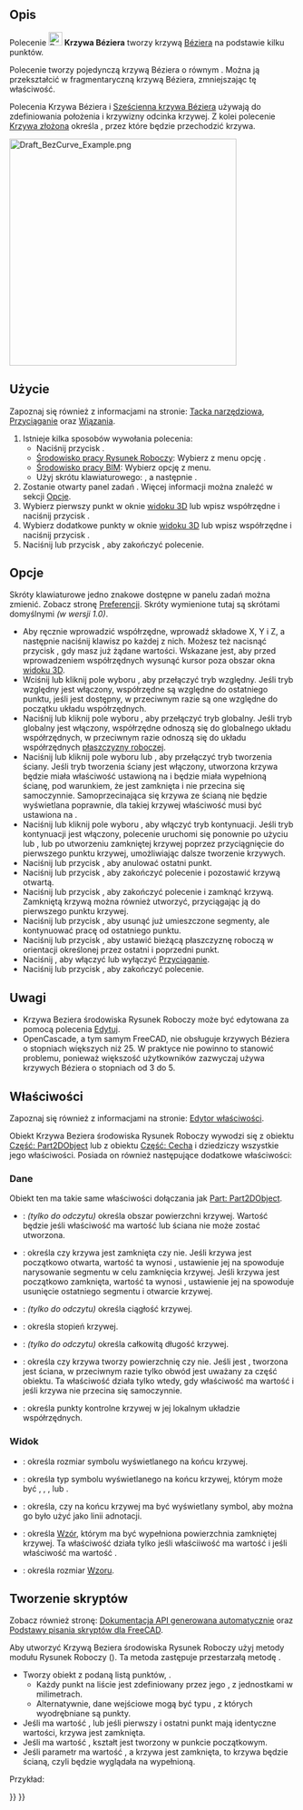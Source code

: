 <languages/>

{{Docnav/pl
|[[Draft_CubicBezCurve/pl|Sześcienna krzywa Béziera]]
|[[Draft_Point/pl|Punkt]]
|[[Draft_Workbench/pl|Środowisko pracy Rysunek Roboczy]]
|IconL=Draft_CubicBezCurve.svg
|IconR=Draft_Point.svg
|IconC=Workbench_Draft.svg
}}

{{GuiCommand/pl
|Name=Draft BezCurve
|Name/pl=Rysunek Roboczy: Krzywa Béziera
|MenuLocation=Kreślenie → Narzędzia krzywych Béziera → Krzywa Béziera<br>Kreślenie 2D → Krzywa Béziera
|Workbenches=[[Draft_Workbench/pl|Rysunek Roboczy]], [[BIM_Workbench/pl|BIM]]
|Shortcut={{KEY|B}} {{KEY|Z}}
|Version=0.14
|SeeAlso=[[Draft_CubicBezCurve/pl|Sześcienna krzywa Béziera]], [[Draft_BSpline/pl|Krzywa złożona]]
}}

<span id="Description"></span>
==Opis== 

Polecenie [[Image:Draft_BezCurve.svg|24px]] '''Krzywa Béziera''' tworzy krzywą [http://en.wikipedia.org/wiki/Bezier_curve Béziera] na podstawie kilku punktów.

Polecenie tworzy pojedynczą krzywą Béziera o {{PropertyData|Stopniu}} równym {{incode|number_of_points - 1}}. Można ją przekształcić w fragmentaryczną krzywą Béziera, zmniejszając tę właściwość.

Polecenia Krzywa Béziera i [[Draft_CubicBezCurve/pl|Sześcienna krzywa Béziera]] używają {{Emphasis|punktów kontrolnych}} do zdefiniowania położenia i krzywizny odcinka krzywej. Z kolei polecenie [[Draft_BSpline/pl|Krzywa złożona]] określa {{Emphasis|dokładne punkty}}, przez które będzie przechodzić krzywa.

[[Image:Draft_BezCurve_Example.png|400px]]
{{Caption|Krzywa Beziera zdefiniowana przez wiele punktów}}

<span id="Usage"></span>
==Użycie==

Zapoznaj się również z informacjami na stronie: [[Draft_Tray/pl|Tacka narzędziowa]], [[Draft_Snap/pl|Przyciąganie]] oraz [[Draft_Constrain/pl|Wiązania]].

# Istnieje kilka sposobów wywołania polecenia:
#* Naciśnij przycisk {{Button|[[Image:Draft_BezCurve.svg|16px]] '''Krzywa Beziera'''}}.
#* [[Draft_Workbench/pl|Środowisko pracy Rysunek Roboczy]]: Wybierz z menu opcję {{MenuCommand|Kreślenie → Narzędzia krzywych Béziera → [[Image:Draft_BezCurve.svg|16px]] Krzywa Béziera}}.
#* [[BIM_Workbench/pl|Środowisko pracy BIM]]: Wybierz opcję {{MenuCommand|Kreślenie 2D → [[Image:Draft_BezCurve.svg|16px]] Krzywa Béziera}} z menu.
#* Użyj skrótu klawiaturowego: {{KEY|B}}, a następnie {{KEY|Z}}.
# Zostanie otwarty panel zadań {{MenuCommand|Krzywa Béziera}}. Więcej informacji można znaleźć w sekcji [[#Opcje|Opcje]].
# Wybierz pierwszy punkt w oknie [[3D_view/pl|widoku 3D]] lub wpisz współrzędne i naciśnij przycisk {{Button|[[Image:Draft_AddPoint.svg|16px]] Wprowadź punkt}}.
# Wybierz dodatkowe punkty w oknie [[3D_view/pl|widoku 3D]] lub wpisz współrzędne i naciśnij przycisk {{Button|[[Image:Draft_AddPoint.svg|16px]] Wprowadź punkt}}.
# Naciśnij {{KEY|Esc}} lub przycisk {{Button|Zamknij}}, aby zakończyć polecenie.

<span id="Options"></span>
==Opcje==

<div class="mw-translate-fuzzy">
Skróty klawiaturowe jedno znakowe dostępne w panelu zadań można zmienić. Zobacz stronę [[Draft_Preferences/pl|Preferencji]]. Skróty wymienione tutaj są skrótami domyślnymi ''(w wersji 1.0)''.
</div>

* Aby ręcznie wprowadzić współrzędne, wprowadź składowe X, Y i Z, a następnie naciśnij klawisz {{KEY|Enter}} po każdej z nich. Możesz też nacisnąć przycisk {{Button|[[Image:Draft_AddPoint.svg|16px]] Wprowadź punkt}}, gdy masz już żądane wartości. Wskazane jest, aby przed wprowadzeniem współrzędnych wysunąć kursor poza obszar okna [[3D_view/pl|widoku 3D]].
* Wciśnij {{KEY|R}} lub kliknij pole wyboru {{MenuCommand|Względnie}}, aby przełączyć tryb względny. Jeśli tryb względny jest włączony, współrzędne są względne do ostatniego punktu, jeśli jest dostępny, w przeciwnym razie są one względne do początku układu współrzędnych.
* Naciśnij {{KEY|G}} lub kliknij pole wyboru {{MenuCommand|Globalnie}}, aby przełączyć tryb globalny. Jeśli tryb globalny jest włączony, współrzędne odnoszą się do globalnego układu współrzędnych, w przeciwnym razie odnoszą się do układu współrzędnych [[Draft_SelectPlane/pl|płaszczyzny roboczej]].
* Naciśnij {{KEY|F}} lub kliknij pole wyboru {{MenuCommand|Wypełniony}}{{VersionNoteMinus|1.0}} lub {{MenuCommand|Make face}}{{VersionNote|1.1}}, aby przełączyć tryb tworzenia ściany. Jeśli tryb tworzenia ściany jest włączony, utworzona krzywa będzie miała właściwość {{PropertyData/pl|Make Face}} ustawioną na {{TRUE/pl}} i będzie miała wypełnioną ścianę, pod warunkiem, że jest zamknięta i nie przecina się samoczynnie. Samoprzecinająca się krzywa ze ścianą nie będzie wyświetlana poprawnie, dla takiej krzywej właściwość {{PropertyData/pl|Make Face}} musi być ustawiona na {{FALSE/pl}}.
* Naciśnij {{KEY|N}} lub kliknij pole wyboru {{MenuCommand|Kontynuuj}}, aby włączyć tryb kontynuacji. Jeśli tryb kontynuacji jest włączony, polecenie uruchomi się ponownie po użyciu {{Button|[[Image:Draft_FinishLine.svg|16px]] Zakończ}} lub {{Button|[[Image:Draft_CloseLine.svg|16px]] Zamknij}}, lub po utworzeniu zamkniętej krzywej poprzez przyciągnięcie do pierwszego punktu krzywej, umożliwiając dalsze tworzenie krzywych.
* Naciśnij {{KEY|/}} lub przycisk {{Button|[[Image:Draft_UndoLine.svg|16px]] Cofnij}}, aby anulować ostatni punkt.
* Naciśnij {{KEY|A}} lub przycisk {{Button|[[Image:Draft_FinishLine.svg|16px]] Zakończ}}, aby zakończyć polecenie i pozostawić krzywą otwartą.
* Naciśnij {{KEY|O}} lub przycisk {{Button|[[Image:Draft_CloseLine.svg|16px]] Zamknij}}, aby zakończyć polecenie i zamknąć krzywą. Zamkniętą krzywą można również utworzyć, przyciągając ją do pierwszego punktu krzywej.
* Naciśnij {{KEY|W}} lub przycisk {{Button|[[Image:Draft Wipe.svg|16px]] Wyczyść}}, aby usunąć już umieszczone segmenty, ale kontynuować pracę od ostatniego punktu.
* Naciśnij {{KEY|U}} lub przycisk {{Button|[[Image:Draft SelectPlane.svg|16px]] [[Draft_SelectPlane/pl|Ustaw płaszczyznę roboczą]]}}, aby ustawić bieżącą płaszczyznę roboczą w orientacji określonej przez ostatni i poprzedni punkt.
* Naciśnij {{KEY|S}}, aby włączyć lub wyłączyć [[Draft_Snap|Przyciąganie]].
* Naciśnij {{KEY|Esc}} lub przycisk {{Button|Zamknij}}, aby zakończyć polecenie.

<span id="Notes"></span>
==Uwagi==

* Krzywa Beziera środowiska Rysunek Roboczy może być edytowana za pomocą polecenia [[Draft_Edit/pl|Edytuj]].
* OpenCascade, a tym samym FreeCAD, nie obsługuje krzywych Béziera o stopniach większych niż 25. W praktyce nie powinno to stanowić problemu, ponieważ większość użytkowników zazwyczaj używa krzywych Béziera o stopniach od 3 do 5.

<span id="Properties"></span>
==Właściwości==

Zapoznaj się również z informacjami na stronie: [[Property_editor/pl|Edytor właściwości]].

Obiekt Krzywa Beziera środowiska Rysunek Roboczy wywodzi się z obiektu [[Part_Part2DObject/pl|Część: Part2DObject]] {{VersionNoteMinus/pl|1.0}} lub z obiektu [[Part_Feature/pl|Część: Cecha]] {{VersionNotePlus/pl|1.1}} i dziedziczy wszystkie jego właściwości. Posiada on również następujące dodatkowe właściwości:

<span id="Data"></span>
===Dane===

{{TitleProperty|Dołączenie}}

Obiekt ten ma takie same właściwości dołączania jak [[Part_Part2DObject/pl#Dane|Part: Part2DObject]].

{{TitleProperty|Rysunek Roboczy}}

* {{PropertyData|Obszar|Area}}: ''(tylko do odczytu)'' określa obszar powierzchni krzywej. Wartość będzie {{value|0.0}} jeśli właściwość {{PropertyData|Utwórz ścianę}} ma wartość {{FALSE/pl}} lub ściana nie może zostać utworzona.
* {{PropertyData|Zamknięta|Bool}}: określa czy krzywa jest zamknięta czy nie. Jeśli krzywa jest początkowo otwarta, wartość ta wynosi {{FALSE/pl}}, ustawienie jej na {{TRUE/pl}} spowoduje narysowanie segmentu w celu zamknięcia krzywej. Jeśli krzywa jest początkowo zamknięta, wartość ta wynosi {{TRUE/pl}}, ustawienie jej na {{FALSE/pl}} spowoduje usunięcie ostatniego segmentu i otwarcie krzywej.
* {{PropertyData|Ciągła|IntegerList}}: ''(tylko do odczytu)'' określa ciągłość krzywej.
* {{PropertyData|Stopień|Integer}}: określa stopień krzywej.
* {{PropertyData|Długość|Length}}: ''(tylko do odczytu)'' określa całkowitą długość krzywej.
* {{PropertyData|Utwórz ścianę|Bool}}: określa czy krzywa tworzy powierzchnię czy nie. Jeśli jest {{TRUE/pl}}, tworzona jest ściana, w przeciwnym razie tylko obwód jest uważany za część obiektu. Ta właściwość działa tylko wtedy, gdy właściwość {{PropertyData|Zamknięta}} ma wartość {{TRUE/pl}} i jeśli krzywa nie przecina się samoczynnie.
* {{PropertyData|Punkty|VectorList}}: określa punkty kontrolne krzywej w jej lokalnym układzie współrzędnych.

<span id="View"></span>
===Widok===

{{TitleProperty|Rysunek Roboczy}}

* {{PropertyView|Rozmiar strzałki|Length}}: określa rozmiar symbolu wyświetlanego na końcu krzywej.
* {{PropertyView|Typ strzałki|Enumeration}}: określa typ symbolu wyświetlanego na końcu krzywej, którym może być {{value|Punkt}}, {{value|Okrąg}}, {{value|Strzałka}}, {{value|Grot}} lub {{value|Grot-2}}.
* {{PropertyView|Zakończenie strzałki|Bool}}: określa, czy na końcu krzywej ma być wyświetlany symbol, aby można go było użyć jako linii adnotacji.
* {{PropertyView|Wzór|Enumeration}}: określa [[Draft_Pattern/pl|Wzór]], którym ma być wypełniona powierzchnia zamkniętej krzywej. Ta właściwość działa tylko jeśli właściiwość {{PropertyData|Utwórz ścianę}} ma wartość {{TRUE/pl}} i jeśli właściwość {{PropertyView|Tryb wyświetlania}} ma wartość {{value|Cieniowany z krawędziami}}.
* {{PropertyView|Rozmiar wzoru|Float}}: określa rozmiar [[Draft_Pattern/pl|Wzoru]].

<span id="Scripting"></span>
==Tworzenie skryptów==

Zobacz również stronę: [https://freecad.github.io/SourceDoc/ Dokumentacja API generowana automatycznie] oraz [[FreeCAD_Scripting_Basics/pl|Podstawy pisania skryptów dla FreeCAD]].

Aby utworzyć Krzywą Beziera środowiska Rysunek Roboczy użyj metody {{incode|make_bezcurve}} modułu Rysunek Roboczy ({{Version/pl|0.19}}). Ta metoda zastępuje przestarzałą metodę {{incode|makeBezCurve}}.

{{Code|code=
bezcurve = make_bezcurve(pointslist, closed=False, placement=None, face=None, support=None, degree=None)
bezcurve = make_bezcurve(Part.Wire, closed=False, placement=None, face=None, support=None, degree=None)
}}

* Tworzy obiekt {{incode|bezcurve}} z podaną listą punktów, {{incode|pointslist}}.
** Każdy punkt na liście jest zdefiniowany przez jego {{incode|FreeCAD.Vector}}, z jednostkami w milimetrach.
** Alternatywnie, dane wejściowe mogą być typu {{incode|Part.Wire}}, z których wyodrębniane są punkty.
* Jeśli {{incode|closed}} ma wartość {{True/pl}}, lub jeśli pierwszy i ostatni punkt mają identyczne wartości, krzywa jest zamknięta.
* Jeśli {{incode|placement}} ma wartość {{incode|Brak}}, kształt jest tworzony w punkcie początkowym.
* Jeśli parametr {{incode|ściana}} ma wartość {{True/pl}}, a krzywa jest zamknięta, to krzywa będzie ścianą, czyli będzie wyglądała na wypełnioną.

Przykład:

{{Code|code=
import FreeCAD as App
import Draft

doc = App.newDocument()

p1 = App.Vector(0, 0, 0)
p2 = App.Vector(1000, 1000, 0)
p3 = App.Vector(2000, 0, 0)
p4 = App.Vector(1500, -2000, 0)

bezcurve1 = Draft.make_bezcurve([p1, p2, p3, p4], closed=True)
bezcurve2 = Draft.make_bezcurve([p4, 1.3*p2, p1, 4.1*p3], closed=True)
bezcurve3 = Draft.make_bezcurve([1.7*p3, 1.5*p4, 2.1*p2, p1], closed=True)

doc.recompute()
}}


{{Docnav/pl
|[[Draft_CubicBezCurve/pl|Sześcienna krzywa Béziera]]
|[[Draft_Point/pl|Punkt]]
|[[Draft_Workbench/pl|Środowisko pracy Rysunek Roboczy]]
|IconL=Draft_CubicBezCurve.svg
|IconR=Draft_Point.svg
|IconC=Workbench_Draft.svg
}}

{{Draft Tools navi{{#translation:}}}}
{{Userdocnavi{{#translation:}}}}